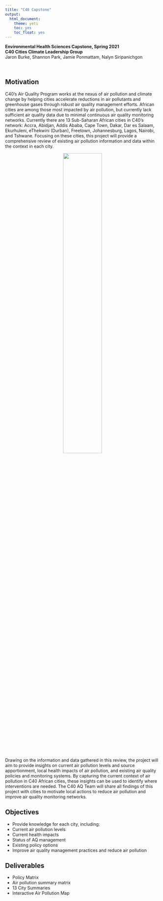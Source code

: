 ```yaml
---
title: "C40 Capstone"
output:
  html_document:
    theme: yeti
    toc: yes
    toc_float: yes
---
```

**Environmental Health Sciences Capstone, Spring 2021** <br />
**C40 Cities Climate Leadership Group** <br />
Jaron Burke, Shannon Park, Jamie Ponmattam, Nalyn Siripanichgon <br />

<br />

## Motivation

C40’s Air Quality Program works at the nexus of air pollution and climate change by helping cities accelerate reductions in air pollutants and greenhouse gases through robust air quality management efforts. African cities are among those most impacted by air pollution, but currently lack sufficient air quality data due to minimal continuous air quality monitoring networks. Currently there are 13 Sub-Saharan African cities in C40’s network: Accra, Abidjan, Addis Ababa, Cape Town, Dakar, Dar es Salaam, Ekurhuleni, eThekwini (Durban), Freetown, Johannesburg, Lagos, Nairobi, and Tshwane. Focusing on these cities, this project will provide a comprehensive review of existing air pollution information and data within the context in each city.


<p style="text-align:center;">
<img src="13cities.jpg" style="width:50%">
</p>

Drawing on the information and data gathered in this review, the project will aim to provide insights on current air pollution levels and source apportionment, local health impacts of air pollution, and existing air quality policies and monitoring systems. By capturing the current context of air pollution in C40 African cities, these insights can be used to identify where interventions are needed. The C40 AQ Team will share all findings of this project with cities to motivate local actions to reduce air pollution and improve air quality monitoring networks.



## Objectives

* Provide knowledge for each city, including:<br/>
- Current air pollution levels <br/>
- Current health impacts <br/>
- Status of AQ management <br/>
- Existing policy options <br/>
* Improve air quality management practices and reduce air pollution


## Deliverables 

* Policy Matrix
* Air pollution summary matrix
* 13 City Summaries
* Interactive Air Pollution Map

